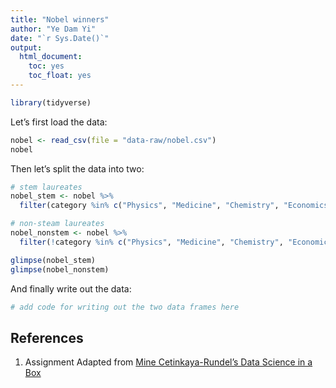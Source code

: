 ```yaml
---
title: "Nobel winners"
author: "Ye Dam Yi"
date: "`r Sys.Date()`"
output: 
  html_document: 
    toc: yes
    toc_float: yes
---
```


```r
library(tidyverse)
```

Let's first load the data:

```r
nobel <- read_csv(file = "data-raw/nobel.csv")
nobel
```

Then let's split the data into two:

```r
# stem laureates
nobel_stem <- nobel %>%                                                       # create a dataset called nobel_stem
  filter(category %in% c("Physics", "Medicine", "Chemistry", "Economics"))    # filters for the STEM fields

# non-steam laureates
nobel_nonstem <- nobel %>%
  filter(!category %in% c("Physics", "Medicine", "Chemistry", "Economics"))   # filters out the STEM fields (=filters for the remaining fields)

glimpse(nobel_stem)
glimpse(nobel_nonstem)
```

And finally write out the data:

```r
# add code for writing out the two data frames here
```

## References {#references}
1. Assignment Adapted from [Mine Cetinkaya-Rundel's Data Science in a Box](https://github.com/rstudio-education/datascience-box)